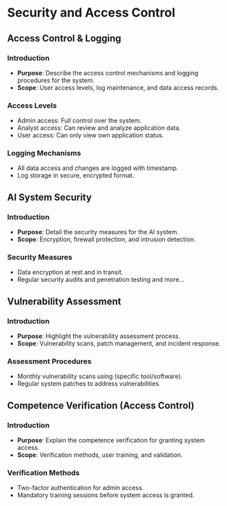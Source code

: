 # Security and Access Control

## Access Control & Logging

### Introduction
* **Purpose**: Describe the access control mechanisms and logging procedures for the system.
* **Scope**: User access levels, log maintenance, and data access records.

### Access Levels
* Admin access: Full control over the system.
* Analyst access: Can review and analyze application data.
* User access: Can only view own application status.

### Logging Mechanisms
* All data access and changes are logged with timestamp.
* Log storage in secure, encrypted format.

## AI System Security

### Introduction
* **Purpose**: Detail the security measures for the AI system.
* **Scope**: Encryption, firewall protection, and intrusion detection.

### Security Measures
* Data encryption at rest and in transit.
* Regular security audits and penetration testing and more...

## Vulnerability Assessment

### Introduction
* **Purpose**: Highlight the vulnerability assessment process.
* **Scope**: Vulnerability scans, patch management, and incident response.

### Assessment Procedures
* Monthly vulnerability scans using (specific tool/software).
* Regular system patches to address vulnerabilities.

## Competence Verification (Access Control)

### Introduction
* **Purpose**: Explain the competence verification for granting system access.
* **Scope**: Verification methods, user training, and validation.

### Verification Methods
* Two-factor authentication for admin access.
* Mandatory training sessions before system access is granted.
